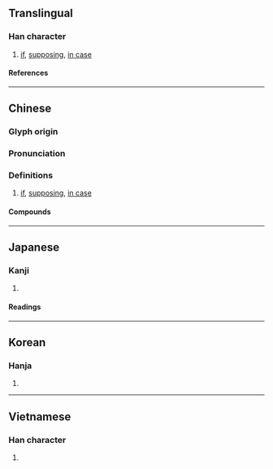 {{also|傥}}
{{character info/new}}
==Translingual==

===Han character===
{{Han char|rn=9|rad=人|as=20|sn=22|four=29231|canj=OFBF|ids=⿰亻黨}}

# [[if]], [[supposing]], [[in case]]

====References====
{{Han ref|kx=0122.040|dkj=01323|dj=0257.100|hdz=10239.140|uh=513B}}

----

==Chinese==
{{zh-forms|s=傥}}

===Glyph origin===
{{Han etym}}

===Pronunciation===
{{zh-pron
|m=tǎng
|c=tong2
|mn=ml:thóng
|mc=y
|oc=y
|cat=conj
}}

===Definitions===
{{zh-hanzi}}

# [[if]], [[supposing]], [[in case]]

====Compounds====
{{zh-der|倜儻|倜儻不羈|倜儻不群|儻來|儻來之物|儻儻|儻然|儻若|儻蕩|風流倜儻}}

----

==Japanese==

===Kanji===
{{ja-kanji|grade=|rs=人20}}

# {{defn|lang=ja|sort=人20}}

====Readings====
{{ja-readings
|on=とう
|kun=すぐれる, もし, あるいわ
}}

----

==Korean==

===Hanja===
{{ko-hanja|당}}

# {{defn|lang=ko|sort=人20}}

----

==Vietnamese==

===Han character===
{{vi-readings|rs=人20|reading=thảng}}

# {{defn|lang=vi|sort=人20}}